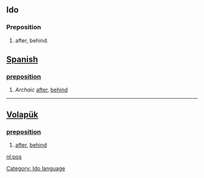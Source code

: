 ==Ido==
===Preposition===
# after, behind.
[[Category: Ido language]]

== [[Spanish]] ==
=== [[preposition]] === 
# ''Archaic'' [[after]], [[behind]]

----

== [[Volapük]] == 
=== [[preposition]] === 
# [[after]], [[behind]]

[[nl:pos]]